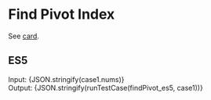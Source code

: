 


<Meta title="Array/Find Pivot Index" />

# Find Pivot Index

See [card](https://leetcode.com/explore/learn/card/array-and-string/201/introduction-to-array/1144/).

## ES5

<Canvas>
  <Story name="ES5" parameters={{ docs: { source: { code: es5solution } }}}>
    <div>
      <label>Input: </label>
      <span>{JSON.stringify(case1.nums)}</span>
    </div>
    <div>
      <label>Output: </label>
      <span>{JSON.stringify(runTestCase(findPivot_es5, case1))}</span>
    </div>
  </Story>
</Canvas>

